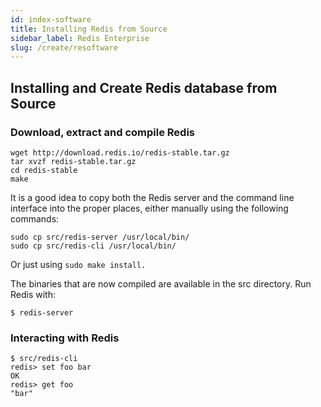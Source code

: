 ```yaml
---
id: index-software
title: Installing Redis from Source
sidebar_label: Redis Enterprise
slug: /create/resoftware
---
```



## Installing and Create Redis database from Source


### Download, extract and compile Redis
 
```
wget http://download.redis.io/redis-stable.tar.gz
tar xvzf redis-stable.tar.gz
cd redis-stable
make
```

It is a good idea to copy both the Redis server and the command line interface into the proper places, either manually using the following commands:

```
sudo cp src/redis-server /usr/local/bin/
sudo cp src/redis-cli /usr/local/bin/
```
Or just using ```sudo make install.```

The binaries that are now compiled are available in the src directory. Run Redis with:
 
```
$ redis-server
```

### Interacting with Redis 

```
$ src/redis-cli
redis> set foo bar
OK
redis> get foo
"bar"
```



